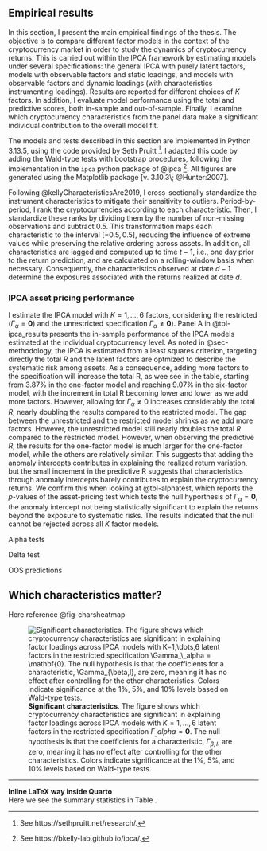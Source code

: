 ## Empirical results

In this section, I present the main empirical findings of the thesis. The objective is to compare different factor models in the context of the cryptocurrency market in order to study the dynamics of cryptocurrency returns. This is carried out within the IPCA framework by estimating models under several specifications: the general IPCA with purely latent factors, models with observable factors and static loadings, and models with observable factors and dynamic loadings (with characteristics instrumenting loadings). Results are reported for different choices of $K$ factors. In addition, I evaluate model performance using the total and predictive scores, both in-sample and out-of-sample. Finally, I examine which cryptocurrency characteristics from the panel data make a significant individual contribution to the overall model fit.

The models and tests described in this section are implemented in Python 3.13.5, using the code provided by Seth Pruitt ^[See https://sethpruitt.net/research/.]. I adapted this code by adding the Wald-type tests with bootstrap procedures, following the implementation in the `ipca` python package of @ipca ^[See https://bkelly-lab.github.io/ipca/.]. All figures are generated using the Matplotlib package [v. 3.10.3\; @Hunter:2007]. 

Following @kellyCharacteristicsAre2019, I cross-sectionally standardize the instrument characteristics to mitigate their sensitivity to outliers. Period-by-period, I rank the cryptocurrencies according to each characteristic. Then, I standardize these ranks by dividing them by the number of non-missing observations and subtract 0.5. This transformation maps each characteristic to the interval $[-0.5, 0.5]$, reducing the influence of extreme values while preserving the relative ordering across assets. In addition, all characteristics are lagged and computed up to time $t-1$, i.e., one day prior to the return prediction, and are calculated on a rolling-window basis when necessary. Consequently, the characteristics observed at date $d-1$ determine the exposures associated with the returns realized at date $d$. 


### IPCA asset pricing performance

I estimate the IPCA model with $K = 1, \dots, 6$ factors, considering the restricted ($\Gamma_\alpha = \mathbf{0}$) and the unrestricted specification $\Gamma_\alpha \neq \mathbf{0}$). Panel A in @tbl-ipca_results presents the in-sample performance of the IPCA models estimated at the individual cryptocurrency level. As noted in @sec-methodology, the IPCA is estimated from a least squares criterion, targeting directly the total $R$ and the latent factors are optmized to describe the systematic risk among assets. As a consequence, adding more factors to the specification will increase the total R, as wee see in the table, starting from 3.87% in the one-factor model and reaching 9.07% in the six-factor model, with the increment in total R becoming lower and lower as we add more factors. However, allowing for $\Gamma_\alpha \neq 0$ increases considerably the total $R$, nearly doubling the results compared to the restricted model. The gap between the unrestricted and the restricted model shrinks as we add more factors. However, the unrestricted model still nearly doubles the total $R$ compared to the restricted model. However, when observing the predictive $R$, the results for the one-factor model is much larger for the one-factor model, while the others are relatively similar. This suggests that adding the anomaly intercepts contributes in explaining the realized return variation, but the small increment in the predictive R suggests that characteristics through anomaly intercepts barely contributes to explain the cryptocurrency returns. We confirm this when looking at @tbl-alphatest, which reports the $p$-values of the asset-pricing test which tests the null hyporthesis of $\Gamma_\alpha = \mathbf{0}$, the anomaly intercept not being statistically significant to explain the returns beyond the exposure to systematic risks. The results indicated that the null cannot be rejected across all $K$ factor models.    

```{=latex}
\begin{table}
\centering
\small
\caption[IPCA in-sample performance.]%
{%
\textbf{IPCA in-sample performance.}
Panels A and B report total and predictive $R$ (in percent) for the restricted model ($\Gamma_\alpha = 0$) and the unrestricted model ($\Gamma_\alpha \neq 0$) across different values of $K$ using daily data. Results are based on individual stocks in Panel A and on characteristic-managed portfolios in Panel B. 
}
\label{tbl-ipca_results}
\vspace{5pt} % extra space between caption and tabular
\begin{tabular}{lccccccc}
\toprule
 &  & \multicolumn{6}{c}{K} \\
\cmidrule(lr){3-8}
 &  & 1 & 2 & 3 & 4 & 5 & 6 \\
\midrule\addlinespace[2.5pt]
\multicolumn{8}{l}{Panel A: Individual stocks ($r_t$)} \\[2.5pt]
\midrule\addlinespace[2.5pt]
$R_{\text{total}}$      & $\Gamma_{\alpha} = 0$     & 3.87 & 5.45 & 6.94 & 7.79 & 8.50 & 9.07 \\
                            & $\Gamma_{\alpha} \neq 0$  & 8.11 & 11.72 & 13.27 & 14.45 & 15.30 & 16.00 \\
$R_{\text{pred}}$ & $\Gamma_{\alpha} = 0$     & 1.33 & 1.35 & 1.19 & 1.24 & 1.25 & 1.24 \\
                            & $\Gamma_{\alpha} \neq 0$  & 0.29 & 1.40 & 1.43 & 1.27 & 1.32 & 1.34 \\
\midrule\addlinespace[2.5pt]
\multicolumn{8}{l}{Panel B: Managed portfolios ($x_t$)} \\[2.5pt]
\midrule\addlinespace[2.5pt]
$R_{\text{total}}$      & $\Gamma_{\alpha} = 0$     & 41.98 & 46.18 & 57.62 & 59.05 & 60.68 & 63.19 \\
                            & $\Gamma_{\alpha} \neq 0$  & 78.19 & 87.96 & 88.69 & 90.51 & 90.85 & 91.22 \\
$R_{\text{pred}}$ & $\Gamma_{\alpha} = 0$     & 14.01 & 14.16 & 12.16 & 12.59 & 12.65 & 12.51 \\
                            & $\Gamma_{\alpha} \neq 0$  & 0.96 & 4.09 & 4.17 & 3.73 & 3.84 & 3.85 \\
\bottomrule
\end{tabular}
\end{table}

```


Alpha tests

```{=latex}
\begin{table}
\centering
\small
\caption[Asset-pricing test]%
{%
\textbf{Asset-pricing test.}
The table reports bootstrapped $p$-values (in percent) for testing whether anomaly intercepts explain returns beyond systematic risk exposures. Specifically, the null hypothesis $H_{0}: \Gamma_{\alpha} = \mathbf{0}$ is tested against the alternative $H_{1}: \Gamma_{\alpha} \neq \mathbf{0}$, using $b = 1, \dots, 1000$ bootstrap simulations. Rejecting the null indicates that characteristics contribute to expected returns through anomaly intercepts, in addition to their role in determining exposures to risk.
}
\label{tbl-alphatest}
\vspace{5pt} % extra space between caption and tabular
\begin{tabular}{lcccccc}
\toprule
 & \multicolumn{6}{c}{K} \\
\cmidrule(lr){2-7}
 &  1 & 2 & 3 & 4 & 5 & 6 \\
\midrule\addlinespace[2.5pt]
$W_\alpha$ $p$-value        & 0.84 & 0.82 & 0.23 & 0.31 & 0.34 & 0.03 \\
\bottomrule
\end{tabular}
\end{table}
```


```{=latex}
\begin{table}
\centering
\small
\caption[IPCA performance compared with observable factor models]%
{%
\textbf{IPCA performance compared with observable factor models.}
The table reports total and predictive $R$ (in percent) for the IPCA model in Panel A, observable factor models with static loadings (no instruments) in Panel B, and observable factor models with dynamic loadings (with instruments) in Panel C. Results are shown for $K=1,\dots,5$ factors using both individual stock returns ($r_t$) and characteristic-managed portfolios ($x_t$). Observable specifications include the CAPM with the market factor, followed by models that sequentially add momentum, size, liquidity, and volatility, corresponding to FF2, FF3, FF4, and FF5 for $K=1,\dots,5$. 

}
\label{tbl-model_comparison}
\vspace{5pt} % extra space between caption and tabular
\begin{tabular}{llccccc}
\toprule
Test assets & Statistic & \multicolumn{5}{c}{K} \\
\cmidrule(lr){3-7}
 &  & 1 & 2 & 3 & 4 & 5 \\
\midrule
\multicolumn{7}{l}{Panel A: IPCA} \\
\midrule
$r_t$ & $R_{\text{total}}$ & 3.87 & 5.45 & 6.94 & 7.79 & 8.50 \\
      & $R_{\text{pred}}$  & 1.33 & 1.35 & 1.19 & 1.24 & 1.25 \\
$x_t$ & $R_{\text{total}}$ & 41.98 & 46.18 & 57.62 & 59.05 & 60.68 \\
      & $R_{\text{pred}}$  & 14.01 & 14.16 & 12.16 & 12.59 & 12.65 \\
\\[1pt]
\midrule
\multicolumn{7}{l}{Panel B: Observable factors: static loadings} \\
\midrule
$r_t$ & $R_{\text{total}}$ & 0.41 & 1.18 & 1.68 & 1.90 & 1.96 \\
      & $R_{\text{pred}}$  & 0.02 & 0.51 & 0.72 & 0.80 & 0.81 \\
$x_t$ & $R_{\text{total}}$ & 5.31 & 16.75 & 25.04 & 28.59 & 30.10 \\
      & $R_{\text{pred}}$  & 0.03 & 5.62 & 8.44 & 9.50 & 9.60 \\
\\[1pt]
\midrule
\multicolumn{7}{l}{Panel C: Observable factors: dynamic loadings} \\
\midrule\\[1pt]
$r_t$ & $R_{\text{total}}$ & 4.17 & 5.85 & 7.20 & 8.12 & 8.84 \\
      & $R_{\text{pred}}$  & 1.33 & 1.36 & 1.19 & 1.25 & 1.25 \\
$x_t$ & $R_{\text{total}}$ & 44.90 & 50.71 & 59.98 & 61.83 & 63.66 \\
      & $R_{\text{pred}}$  & 14.07 & 14.33 & 12.22 & 12.73 & 12.77 \\
\bottomrule
\end{tabular}
\end{table}

```


```{=latex}
\begin{table}
\centering
\small
\caption[EDIT]%
{%
\textbf{EDIT.}
Change description
}
\label{tbl-model_comparison}
\vspace{5pt} % extra space between caption and tabular
\begin{tabular}{lcccccc}
\toprule
\multicolumn{1}{c}{Observ.} & \multicolumn{6}{c}{$K$} \\
\cmidrule(lr){2-7}
factors & 1 & 2 & 3 & 4 & 5 & 6 \\
\midrule
\multicolumn{7}{l}{Panel A: Total $R$} \\
\midrule
0 & 3.87 & 5.45 & 6.94 & 7.79 & 8.50 & 9.07 \\ 
1 & 4.17 & 5.73 & 7.01 & 7.86 & 8.56 & 9.12 \\
3 & 4.50 & 5.97 & 7.20 & 8.05 & 8.75 & 9.28 \\
5 & 4.63 & 6.09 & 7.31 & 8.15 & 8.84 & 9.37 \\
\midrule
\multicolumn{7}{l}{Panel B: Predictive $R$} \\
\midrule
0 & 1.33 & 1.35 & 1.19 & 1.24 & 1.25 & 1.24 \\
1 & 1.33 & 1.36 & 1.19 & 1.24 & 1.25 & 1.24 \\
3 & 1.31 & 1.36 & 1.19 & 1.24 & 1.25 & 1.25 \\
5 & 1.30 & 1.36 & 1.19 & 1.25 & 1.25 & 1.25 \\
\midrule
\multicolumn{7}{l}{Panel C: Dummy results} \\
\midrule
CMKT & 0.093 & 0.036 & 0.365 & 0.127 & 0.108 & 0.045 \\
MOM & 0.937 & 0.998 & 0.976 & 0.789 & 0.316 & 0.131 \\
SIZE & 0.907 & 0.803 & 0.341 & 0.068 & 0.007 & 0.015 \\
LIQ & 0.008 & 0.01 & 0.004 & 0.003 & 0.00 & 0.00 \\
VOL & 0.033 & 0.018 & 0.012 & 0.011 & 0.005 & 0.003 \\
\bottomrule
\end{tabular}
\end{table}


```

```{=latex}
\begin{table}
\centering
\small
\caption[EDIT]%
{%
\textbf{EDIT}
EDIT. 
}
\label{tbl-model_comparison_AB}
\vspace{5pt} % extra space between caption and tabular
\begin{tabular}{lcccccc}
\toprule
\multicolumn{1}{c}{Observ.} & \multicolumn{6}{c}{$K$} \\
\cmidrule(lr){2-7}
factors & 1 & 2 & 3 & 4 & 5 & 6 \\
\midrule
\multicolumn{7}{l}{Panel A: Total $R$} \\
\midrule
0 & 3.87 & 5.45 & 6.94 & 7.79 & 8.50 & 9.07 \\ 
1 & 4.17 & 5.73 & 7.01 & 7.86 & 8.56 & 9.12 \\
3 & 4.50 & 5.97 & 7.20 & 8.05 & 8.75 & 9.28 \\
5 & 4.63 & 6.09 & 7.31 & 8.15 & 8.84 & 9.37 \\
\midrule
\multicolumn{7}{l}{Panel B: Predictive $R$} \\
\midrule
0 & 1.33 & 1.35 & 1.19 & 1.24 & 1.25 & 1.24 \\
1 & 1.33 & 1.36 & 1.19 & 1.24 & 1.25 & 1.24 \\
3 & 1.31 & 1.36 & 1.19 & 1.24 & 1.25 & 1.25 \\
5 & 1.30 & 1.36 & 1.19 & 1.25 & 1.25 & 1.25 \\
\bottomrule
\end{tabular}
\end{table}
```

Delta test

```{=latex}
\begin{table}
\centering
\small
\caption[Individual significance test]%
{%
\textbf{EDIT}
EDIT
}
\label{tbl-model_comparison_C}
\vspace{5pt} % extra space between caption and tabular
\begin{tabular}{lcccccc}
\toprule
\multicolumn{1}{c}{Observ.} & \multicolumn{6}{c}{$K$} \\
\cmidrule(lr){2-7}
factor & 1 & 2 & 3 & 4 & 5 & 6 \\
\midrule
CMKT & 0.093 & \cellcolor{green!20}0.036 & 0.365 & 0.127 & 0.108 & \cellcolor{green!20}0.045 \\
MOM  & 0.937 & 0.998 & 0.976 & 0.789 & 0.316 & 0.131 \\
SIZE & 0.907 & 0.803 & 0.341 & 0.068 & \cellcolor{green!20}0.007 & \cellcolor{green!20}0.015 \\
LIQ  & \cellcolor{green!20}0.008 & \cellcolor{green!20}0.010 & \cellcolor{green!20}0.004 & \cellcolor{green!20}0.003 & \cellcolor{green!20}0.000 & \cellcolor{green!20}0.000 \\
VOL  & \cellcolor{green!20}0.033 & \cellcolor{green!20}0.018 & \cellcolor{green!20}0.012 & \cellcolor{green!20}0.011 & \cellcolor{green!20}0.005 & \cellcolor{green!20}0.003 \\
\bottomrule
\end{tabular}
\end{table}
```

OOS predictions

```{=latex}
\begin{table}
\centering
\small
\caption[Out-of-sample asset pricing performance]%
{%
\textbf{Out-of-sample asset pricing performance.}
The table reports out-of-sample total and predictive $R^2$ (in percent) for the IPCA model in Panel A, observable factor models with static loadings in Panel B, and with dynamic loadings in Panel C. Results are shown for $K=1,\dots,6$ factors using both individual cryptocurrency returns ($r_t$) and characteristic-managed portfolios ($x_t$). Observable models start with a CAPM using the market factor ($K=1$) and sequentially add momentum, size, liquidity, and volatility ($K=2,\dots,5$). Out-of-sample performance is based on a recursive scheme with an initial training sample from June 1, 2018 to May 31, 2023, and day-by-day forecasts for the remaining period (about 30\%) until July 31, 2025. All values are reported in percent.
}
\label{tbl-model_comparison}
\vspace{5pt} % extra space between caption and tabular
\begin{tabular}{llcccccc}
\toprule
Test assets & Statistic & \multicolumn{6}{c}{K} \\
\cmidrule(lr){3-8}
 &  & 1 & 2 & 3 & 4 & 5 & 6 \\
\midrule
\multicolumn{8}{l}{Panel A: IPCA} \\
\midrule
$r_t$ & $R_{\text{total}}$ & 2.70  & 3.60  & 4.95   & 5.60  & 6.08  & 6.46 \\
      & $R_{\text{pred}}$  & 0.52  & 0.48  & 0.06   & 0.11  & 0.12  & 0.11 \\
$x_t$ & $R_{\text{total}}$ & 30.50 & 35.07 & 57.41  & 58.31 & 60.00 & 62.34 \\
      & $R_{\text{pred}}$  & -1.86 & -3.14 & -10.34 & -9.43 & -9.07 & -9.24 \\
\\[1pt]
\midrule
\multicolumn{8}{l}{Panel B: Observable factors: static loadings} \\
\midrule
$r_t$ & $R_{\text{total}}$ & 0.53  & 0.78  & 1.08  & 1.12  & 1.15 & \\
      & $R_{\text{pred}}$  & 0.02  & 0.01  & 0.01  & 0.01  & 0.01 & \\
$x_t$ & $R_{\text{total}}$ & 16.71 & 21.43 & 25.72 & 27.26 & 28.29 & \\
      & $R_{\text{pred}}$  & 0.02  & 0.07  & 0.09  & 0.10  & 0.10 & \\
\\[1pt]
\midrule
\multicolumn{8}{l}{Panel C: Observable factors: dynamic loadings} \\
\midrule
$r_t$ & $R_{\text{total}}$ & 3.11  & 4.01  & 5.00  & 5.65  & 6.13 & \\
      & $R_{\text{pred}}$  & 0.51  & 0.51  & 0.80  & 0.12  & 0.13 & \\
$x_t$ & $R_{\text{total}}$ & 43.40 & 48.54 & 58.96 & 59.97 & 61.55 & \\
      & $R_{\text{pred}}$  & -2.02 & -2.57 & -9.69 & -8.84 & -8.56 & \\
\bottomrule
\end{tabular}
\end{table}

```


## Which characteristics matter? 



Here reference @fig-charsheatmap

![**Significant characteristics**. The figure shows which cryptocurrency characteristics are significant in explaining factor loadings across IPCA models with $K=1,\dots,6$ latent factors in the restricted specification $\Gamma_\_alpha = \mathbf{0}$. The null hypothesis is that the coefficients for a characteristic, $\Gamma_{\beta,l}$, are zero, meaning it has no effect after controlling for the other characteristics. Colors indicate significance at the 1%, 5%, and 10% levels based on Wald-type tests.](pictures/chars_heatmap.png){#fig-charsheatmap fig-scap="Significant characteristics"}


---

**Inline LaTeX way inside Quarto**  
Here we see the summary statistics in Table `\ref{tbl-letters}`{=latex}. 





